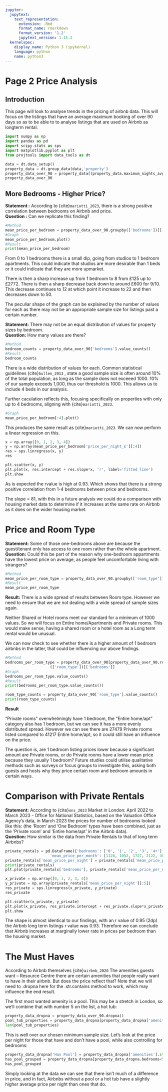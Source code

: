 ```yaml
---
jupyter:
  jupytext:
    text_representation:
      extension: .Rmd
      format_name: rmarkdown
      format_version: '1.2'
      jupytext_version: 1.15.2
  kernelspec:
    display_name: Python 3 (ipykernel)
    language: python
    name: python3
---
```


# Page 2 Price Analysis


## Introduction

This page will look to analyse trends in the pricing of airbnb data. This will focus on the listings that have an average maximum booking of over 90 days so as to be able to to analyse listings that are used on Airbnb as longterm rental.

```python
import numpy as np
import pandas as pd
import scipy.stats as sps
import matplotlib.pyplot as plt
from projtools import data_tools as dt
```

```python
data = dt.data_setup()
property_data = dt.group_data(data,'property')
property_data_over_90 = property_data[(property_data.maximum_nights_avg_bookings>90) & (property_data.maximum_nights_avg_bookings<1500)].copy()
property_data_over_90
```
## More Bedrooms - Higher Price?
**Statement :** According to {cite}`mariotti_2023`, there is a strong positive correlation between bedrooms on Airbnb and price.    
**Question :** Can we replicate this finding?


```python
#Method
mean_price_per_bedroom = property_data_over_90.groupby(['bedrooms'])[['price_per_night_£']].mean()
#Graph
mean_price_per_bedroom.plot()
#Result
print(mean_price_per_bedroom)
```

From 0 to 1 bedrooms there is a small dip, going from studios to 1 bedroom apartments. This could indicate that studios are more desirable than 1 beds or it could indicate that they are more upmarket. 

There is then a sharp increase up from 1 bedroom to 8 from £125 up to £2772. There is then a sharp decrease back down to around £600 for 9/10. This decrease continues to 12 at which point it increase to 22 and then decreases down to 50.

The peculiar shape of the graph can be explained by the number of values for each as there may not be an appropriate sample size for listings past a certain number.


**Statement:** There may not be an equal distribution of values for property sizes by bedroom.  
**Question:** How many values are there?

```python
#Method
bedroom_counts = property_data_over_90['bedrooms'].value_counts()
#Result
bedroom_counts
```

There is a wide distribution of values for each.
Common statistical guidelines {cite}`bullen_2013` , state a good sample size is often around 10% of the total population, as long as the sample does not exceeed 1000. 10% of our sample exceeds 1,000, thus our threshold is 1000. This allows us to include 4 beds in our analysis. 

Further caculation reflects this, focusing specifically on properties with only up to 4 bedrooms, aligning with {cite}`mariotti_2023`.

```python
#Graph
mean_price_per_bedroom[:4].plot()
```

This produces the same result as {cite}`mariotti_2023`. We can now perform a linear regression on this.

```python
x = np.array([0, 1, 2, 3, 4])
y = np.array(mean_price_per_bedroom['price_per_night_£'][:4])
res = sps.linregress(x, y)
res
```

```python
plt.scatter(x, y)
plt.plot(x, res.intercept + res.slope*x, 'r', label='fitted line')
plt.show
```

As is expected the rvalue is high at 0.93. Which shows that there is a strong positive correlation from 1-4 bedrooms between price and bedrooms. 

The slope = 81, with this in a future analysis we could do a comparison with housing market data to determine if it increases at the same rate on Airbnb as it does on the wider housing market.


# Price and Room Type
**Statement:** Some of those one-bedrooms above are because the guest/tenant only has access to one room rather than the whole apartment.  
**Question:** Could this be part of the reason why one-bedroom appartments have the lowest price on average, as people feel uncomfortable living with strangers?

```python
#Method
mean_price_per_room_type = property_data_over_90.groupby(['room_type'])[['price_per_night_£']].mean()
#Result
mean_price_per_room_type
```

**Result:**
There is a wide spread of results between Room type. However we need to ensure that we are not dealing with a wide spread of sample sizes again.


Neither Shared or Hotel rooms meet our standard for a minimum of 1000 values. So we will focus on Entire home/Apartments and Private rooms. This would make sense, having a shared room or a hotel room as a Long term rental would be unusual.

We can now check to see whether there is a higher amount of 1 bedroom airbnbs in the latter, that could be influencing our above findings.

```python
#Method
bedrooms_per_room_type = property_data_over_90[property_data_over_90.room_type.isin(['Entire home/apt', 'Private room'])].groupby \
                    (['room_type'])[['bedrooms']]
#Graph
bedrooms_per_room_type.value_counts()
#Result
print(bedrooms_per_room_type.value_counts())

room_type_counts = property_data_over_90['room_type'].value_counts()
print(room_type_counts)
```

**Result**

"Private rooms" overwhelmingly have 1 bedroom, the "Entire home/apt" category also has 1 bedroom, but we can see it has a more evenly distributed spread. However we can see there are 27479 Private rooms listed compared to 41217 Entire home/apt, so it could still have an influence on the price.

The question is, are 1 bedroom listing prices lower because a significant amount are Private rooms, or do Private rooms have a lower mean price because they usually 1 bedroom? Future studies could utilise qualitative methods such as surveys or focus groups to investigate this, asking both guests and hosts why they price certain room and bedroom amounts in certain ways.


# Comparison with Private Rentals


**Statement:** According to {cite}`ons_2023` Market in London: April 2022 to March 2023 - Office for National Statistics, based on the Valuation Office Agency's data, in March 2023 the prices for number of bedrooms looked like this: (the 'Room' and 'One Bedroom' types have been combined, just as the 'Private room' and 'Entire home/apt' in the Airbnb data).  
**Question:** How similar is the data from Private Rentals to that of long term Airbnbs?

```python
private_rentals = pd.DataFrame({'bedrooms': ['0', '1', '2', '3', '4+'],
                    'mean_price_per_month': [1126, 1052, 1727, 2122, 3068]})
private_rentals['mean_price_per_night'] = private_rentals['mean_price_per_month']/30
print(private_rentals)
plt.plot(private_rentals['bedrooms'], private_rentals['mean_price_per_night'])
```

```python
x_private = np.array([0, 1, 2, 3, 4])
y_private = np.array(private_rentals['mean_price_per_night'][:5])
res_private = sps.linregress(x_private, y_private)
res_private
```

```python
plt.scatter(x_private, y_private)
plt.plot(x_private, res_private.intercept + res_private.slope*x_private, 'r', label='fitted line')
plt.show
```

The shape is almost identical to our findings, with an r value of 0.95 (2dp) the Airbnb long term listings r value was 0.93. Therefore we can conclude that Airbnb increases at marginally lower rate in prices per bedroom than the housing market.


# The Must Haves

According to Airbnb themselves {cite}`airbnb_2020` The amenities guests want – Resource Centre there are certain amenities that people really want to have in their airbnb. But does the price reflect that? Note that we will need to .dropna here for the .str.contains method to work, which may influence the end result.

The first most wanted amenity is a pool. This may be a stretch in London, so we'll combine that with number 5 on the list, a hot tub:

```python
property_data_dropna = property_data_over_90.dropna()
pool_tub_properties = property_data_dropna[property_data_dropna['amenities'].str.contains('hot tub|Hot tub|pool|Pool')]
len(pool_tub_properties)
```

This is well over our chosen minimum sample size. Let's look at the price per night for those that have and don't have a pool, while also controlling for bedrooms:

```python
property_data_dropna['Has Pool'] = property_data_dropna['amenities'].str.contains('hot tub|Hot tub|pool|Pool')
has_pool_grouped = property_data_dropna[property_data_dropna.bedrooms<5].groupby(['Has Pool', 'bedrooms'])[['price_per_night_£']].mean()
has_pool_grouped
```

Simply looking at the data we can see that there isn't much of a difference in price, and in fact, Airbnbs without a pool or a hot tub have a slightly higher average price per night than ones that do.
